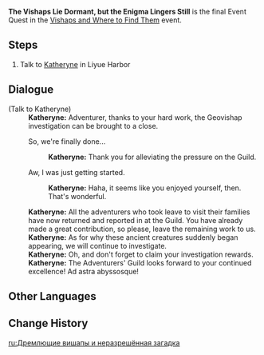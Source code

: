 {{Quest Infobox
|id            = 71651
|image         = Adventurers' Guild Liyue.png
|type          = World
|event_name    = Vishaps and Where to Find Them
|summary       = Katheryn thanks the Traveler for dealing with the Geovishap threats.
|requirement   = Reach [[Adventure Rank]] 20
|startLocation = [[Liyue Harbor]], [[Liyue]]
|prev          = Vishaps and Where to Find Them (Quest)
|mora          = 10,000
|other         = {{Card|Adventurer's Experience|4}}
|characters    = Katheryne (Liyue); Traveler
|region        = Liyue
|area          = Sea of Clouds
}}

'''The Vishaps Lie Dormant, but the Enigma Lingers Still''' is the final Event Quest in the [[Vishaps and Where to Find Them]] event.

==Steps==
#Talk to [[Katheryne]] in Liyue Harbor

==Dialogue==
{{Quest Description|After a sustained effort, you seem to have scared the [[Geovishap]]s into submission and the disturbances across the land seem to have subsided. However, the reason for their re-emergence and rampage remains a mystery...}}
{{Dialogue start}}
;(Talk to Katheryne)
:'''Katheryne:''' Adventurer, thanks to your hard work, the Geovishap investigation can be brought to a close.
:{{DIcon}} So, we're finally done...
::'''Katheryne:''' Thank you for alleviating the pressure on the Guild.
:{{DIcon}} Aw, I was just getting started.
::'''Katheryne:''' Haha, it seems like you enjoyed yourself, then. That's wonderful.
:'''Katheryne:''' All the adventurers who took leave to visit their families have now returned and reported in at the Guild. You have already made a great contribution, so please, leave the remaining work to us.
:'''Katheryne:''' As for why these ancient creatures suddenly began appearing, we will continue to investigate.
:'''Katheryne:''' Oh, and don't forget to claim your investigation rewards.
:'''Katheryne:''' The Adventurers' Guild looks forward to your continued excellence! Ad astra abyssosque!
{{Dialogue end}}

==Other Languages==
{{Other Languages
|en      = The Vishaps Lie Dormant, but the Enigma Lingers Still
|zhs     = 龙蜥蛰伏，谜题尚存
|zhs_rm  = Lóngxī Zhéfú, Mítí Shàng Cún
|zht     = 龍蜥蟄伏，謎題尚存
|zht_rm  = Lóngxī Zhéfú, Mítí Shàng Cún
|zh_tl   = The Vishaps Lie Dormant, but the Enigma Lingers Still
|ja      = 危機は潜み、残るは謎のみ
|ja_rm   = Kiki wa Hisomi, Nokoru wa Nazo nomi
|ja_tl   = Concealed Crisis, Only Mystery Remains
|ko      = 잠든 용 도마뱀, 풀리지 않은 수수께끼
|ko_rm   = Jamdeun Yong Domabaem, Pulliji Aneun Susukkekki
|ko_tl   = Sleeping Dragon-Lizard, Unsolved Mystery
|es      = Dragartos que hibernan, misterio que permanece
|es_tl   = 
|fr      = L'énigme demeure
|fr_tl   = The Enigma Remains
|ru      = Дремлющие вишапы и неразрешённая загадка
|ru_tl   = The Dormant Vishaps and an Unsolved Mystery
|th      = ความสงบของ Vishap และปริศนาที่ยังคงอยู่
|th_rm   = 
|th_tl   = 
|vi      = Rồng đất ẩn nấp, bí ẩn chưa tan
|vi_tl   = 
|de      = Schlafende Drachenechsen und beständige Rätsel
|de_tl   = Sleeping Vishaps and Consistent Riddles
|id      = Para Vishap Tertidur, Namun Enigma Tetap Ada
|id_tl   = The Vishaps Sleep, But the Enigma Lingers Still
|pt      = Os Dragartos hibernam e o mistério permanece.
|pt_tl   = The Dragards Hibernate and the Mistery Remains.
|pt_note = ''Dragarto'' is a portmanteau of ''Dragão'' (Dragon) and ''Lagarto'' (Lizard)
}}

==Change History==
{{Change History|1.3}}

[[ru:Дремлющие вишапы и неразрешённая загадка]]